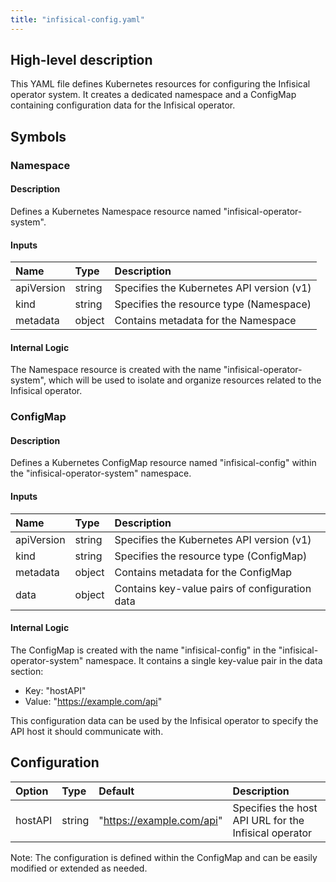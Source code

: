 ```yaml
---
title: "infisical-config.yaml"
---
```


## High-level description
This YAML file defines Kubernetes resources for configuring the Infisical operator system. It creates a dedicated namespace and a ConfigMap containing configuration data for the Infisical operator.

## Symbols

### Namespace
#### Description
Defines a Kubernetes Namespace resource named "infisical-operator-system".

#### Inputs
| Name | Type | Description |
|:-----|:-----|:------------|
| apiVersion | string | Specifies the Kubernetes API version (v1) |
| kind | string | Specifies the resource type (Namespace) |
| metadata | object | Contains metadata for the Namespace |

#### Internal Logic
The Namespace resource is created with the name "infisical-operator-system", which will be used to isolate and organize resources related to the Infisical operator.

### ConfigMap
#### Description
Defines a Kubernetes ConfigMap resource named "infisical-config" within the "infisical-operator-system" namespace.

#### Inputs
| Name | Type | Description |
|:-----|:-----|:------------|
| apiVersion | string | Specifies the Kubernetes API version (v1) |
| kind | string | Specifies the resource type (ConfigMap) |
| metadata | object | Contains metadata for the ConfigMap |
| data | object | Contains key-value pairs of configuration data |

#### Internal Logic
The ConfigMap is created with the name "infisical-config" in the "infisical-operator-system" namespace. It contains a single key-value pair in the data section:
- Key: "hostAPI"
- Value: "https://example.com/api"

This configuration data can be used by the Infisical operator to specify the API host it should communicate with.

## Configuration
| Option | Type | Default | Description |
|:-------|:-----|:--------|:------------|
| hostAPI | string | "https://example.com/api" | Specifies the host API URL for the Infisical operator |

Note: The configuration is defined within the ConfigMap and can be easily modified or extended as needed.
